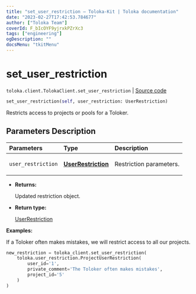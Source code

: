 ```yaml
---
title: "set_user_restriction — Toloka-Kit | Toloka documentation"
date: "2023-02-27T17:42:53.784677"
author: ["Toloka Team"]
coverId: F_bIcOYF9yjrxkPZrXc3
tags: ["engineering"]
ogDescription: ""
docsMenu: "tkitMenu"
---
```


# set_user_restriction
`toloka.client.TolokaClient.set_user_restriction` | [Source code](https://github.com/Toloka/toloka-kit/blob/v1.1.4/src/client/__init__.py#L3198)

```python
set_user_restriction(self, user_restriction: UserRestriction)
```

Restricts access to projects or pools for a Toloker.

## Parameters Description

| Parameters | Type | Description |
| :----------| :----| :-----------|
`user_restriction`|**[UserRestriction](/docs/toloka-kit/reference/toloka.client.user_restriction.UserRestriction)**|<p>Restriction parameters.</p>

* **Returns:**

  Updated restriction object.

* **Return type:**

  [UserRestriction](/docs/toloka-kit/reference/toloka.client.user_restriction.UserRestriction)

**Examples:**

If a Toloker often makes mistakes, we will restrict access to all our projects.

```python
new_restriction = toloka_client.set_user_restriction(
    toloka.user_restriction.ProjectUserRestriction(
        user_id='1',
        private_comment='The Toloker often makes mistakes',
        project_id='5'
    )
)
```